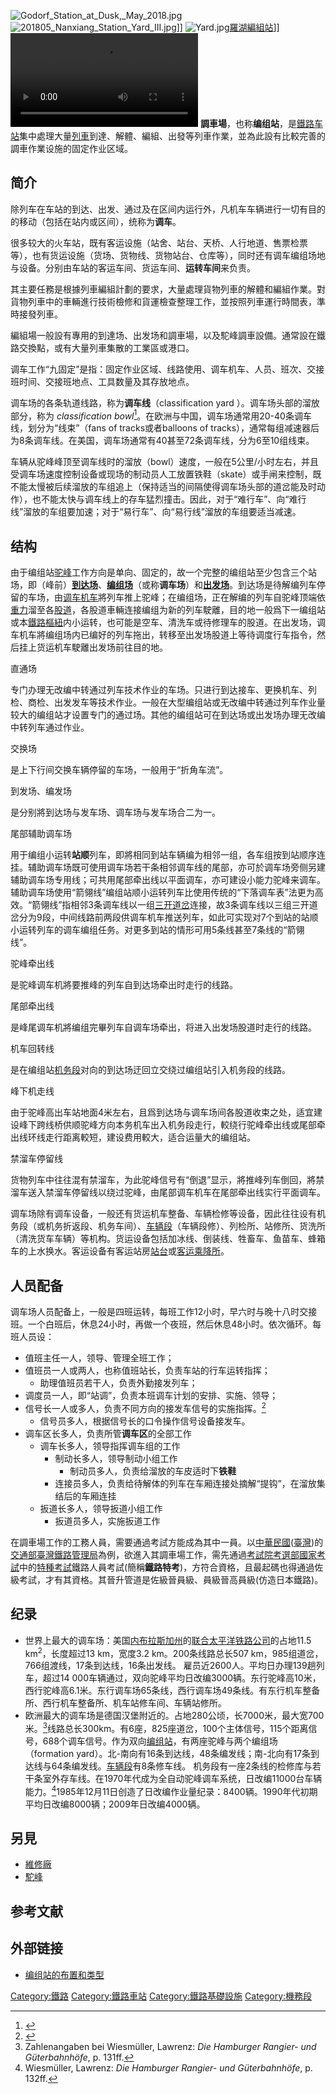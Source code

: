 {{globalize|area = 中國}}
{{Expand German|ga=yes}}
{{Refimprove|time=2021-09-08}}
{{noteTA
|G1=Transport
|G2=Unit
|1=zh-hans:调车场;zh-hant:調車場;zh-cn:调车场;zh-hk:編組場
}}
[[File:Godorf_Station_at_Dusk,_May_2018.jpg|thumb]]
[[File:201805_Nanxiang_Station_Yard_III.jpg|thumb]]]]
[[File:Yard.jpg|thumb]][[羅湖編組站|羅湖編組站]]]]
[[File:ZVBf-Rollberg-02.webm|thumb]]
'''調車場'''，也称'''编组站'''，是[[鐵路车站|鐵路车站]]集中處理大量[[列車|列車]]到達、解體、編組、出發等列車作業，並為此設有比較完善的調車作業设施的固定作业区域。

==简介==
除列车在车站的到达、出发、通过及在区间内运行外，凡机车车辆进行一切有目的的移动（包括在站内或区间），统称为'''调车'''。

很多较大的火车站，既有客运设施（站舍、站台、天桥、人行地道、售票检票等），也有货运设施（货场、货物线、货物站台、仓库等），同时还有调车编组场地与设备。分别由车站的客运车间、货运车间、'''运转车间'''来负责。

其主要任務是根據列車編組計劃的要求，大量處理貨物列車的解體和編組作業。對貨物列車中的車輛進行技術檢修和貨運檢查整理工作，並按照列車運行時間表，準時接發列車。

編組場一般設有專用的到達场、出发场和調車場，以及駝峰調車設備。通常設在鐵路交換點，或有大量列車集散的工業區或港口。

调车工作“九固定”是指：固定作业区域、线路使用、调车机车、人员、班次、交接班时间、交接班地点、工具数量及其存放地点。

调车场的各条轨道线路，称为'''调车线'''（classification yard ）。调车场头部的溜放部分，称为 ''classification bowl''<ref>{{cite journal| title=ABC's of Railroading: Terms of the trade| journal=[[Trains_(magazine)|Trains]] |date=June 1991| pages=p 22| publisher=Kalmbach Publishing| location=Waukesha, Wisconsin| ISSN= 0041-0934}}</ref>。在欧洲与中国，调车场通常用20-40条调车线，划分为“线束”（fans of tracks或者balloons of tracks），通常每组减速器后为8条调车线。在美国，调车场通常有40甚至72条调车线，分为6至10组线束。

车辆从驼峰峰顶至调车线时的溜放（bowl）速度，一般在5公里/小时左右，并且受调车场速度控制设备或现场的制动员人工放置铁鞋（skate）或手闸来控制，既不能太慢被后续溜放的车组追上（保持适当的间隔使得调车场头部的道岔能及时动作），也不能太快与调车线上的存车猛烈撞击。因此，对于“难行车”、向“难行线”溜放的车组要加速；对于“易行车”、向“易行线”溜放的车组要适当减速。

== 结构 ==

由于编组站[[驼峰|驼峰]]工作方向是单向、固定的，故一个完整的编组站至少包含三个站场，即（峰前）'''[[到达场|到达场]]'''、'''[[编组场|编组场]]'''（或称'''调车场'''）和'''[[出发场|出发场]]'''。到达场是待解编列车停留的车场，由[[调车机车|调车机车]]將列车推上驼峰；在编组场，正在解编的列车自驼峰顶端依[[重力|重力]]溜至各[[股道|股道]]，各股道車輛连接编组为新的列车駛離，目的地一般爲下一编组站或本[[鐵路樞紐|鐵路樞紐]]内小运转，也可能是空车、清洗车或待修理车的股道。在出发场，调车机车將编组场内已编好的列车拖出，转移至出发场股道上等待调度行车指令，然后挂上货运机车駛離出发场前往目的地。

; 直通场
专门办理无改编中转通过列车技术作业的车场。只进行到达接车、更换机车、列检、商检、出发发车等技术作业。一般在大型编组站或无改编中转通过列车作业量较大的编组站才设置专门的通过场。其他的编组站可在到达场或出发场办理无改编中转列车通过作业。

; 交换场
是上下行间交换车辆停留的车场，一般用于“折角车流”。

; 到发场、编发场
是分别將到达场与发车场、调车场与发车场合二为一。

; 尾部辅助调车场
用于编组小运转'''站顺'''列车，即將相同到站车辆编为相邻一组，各车组按到站顺序连挂。辅助调车场既可使用调车场若干条相邻调车线的尾部，亦可於调车场旁侧另建辅助调车场专用线；可共用尾部牵出线以平面调车，亦可建设小能力驼峰来调车。辅助调车场使用“箭翎线”编组站顺小运转列车比使用传统的“下落调车表”法更为高效。“箭翎线”指相邻3条调车线以一组[[三开道岔|三开道岔]]连接，故3条调车线以三组三开道岔分为9段，中间线路前两段供调车机车推送列车，如此可实现对7个到站的站顺小运转列车的调车编组任务。{{來源請求|据统计，中国铁路各编组站始发小运转站顺列车中96%到站不超过7个。}}对更多到站的情形可用5条线甚至7条线的“箭翎线”。

; 驼峰牵出线
是驼峰调车机將要推峰的列车自到达场牵出时走行的线路。

; 尾部牵出线
是峰尾调车机將编组完畢列车自调车场牵出，将进入出发场股道时走行的线路。

; 机车回转线
是在编组站[[机务段|机务段]]对向的到达场迂回立交绕过编组站引入机务段的线路。

; 峰下机走线
由于驼峰高出车站地面4米左右，且爲到达场与调车场间各股道收束之处，适宜建设峰下跨线桥供顺驼峰方向本务机车出入机务段走行，較绕行驼峰牵出线或尾部牵出线环线走行距离較短，建设费用較大，适合运量大的编组站。

; 禁溜车停留线
货物列车中往往混有禁溜车，为此驼峰信号有“倒退”显示，將推峰列车倒回，將禁溜车送入禁溜车停留线以绕过驼峰，由尾部调车机车在尾部牵出线实行平面调车。

调车场除有调车设备，一般还有货运机车整备、车辆检修等设备，因此往往设有机务段（或机务折返段、机务车间）、[[车辆段|车辆段]]（车辆段修）、列检所、站修所、货洗所（清洗货车车辆）等机构。货运设备包括加冰线、倒装线、牲畜车、鱼苗车、蜂箱车的上水换水。客运设备有客运站房[[站台|站台]]或[[乘降所|客运乘降所]]。

== 人员配备 ==
调车场人员配备上，一般是四班运转，每班工作12小时，早六时与晚十八时交接班。一个白班后，休息24小时，再做一个夜班，然后休息48小时。依次循环。每班人员设：
*值班主任一人，领导、管理全班工作；
*值班员一人或两人，也称值班站长，负责车站的行车运转指挥；
**助理值班员若干人，负责外勤接发列车；
*调度员一人，即“站调”，负责本班调车计划的安排、实施、领导；
*信号长一人或多人，负责不同方向的接发车信号的实施指挥。<ref>{{Cite news|url=http://sd.people.com.cn/n/2014/0502/c166192-21118188.html |publisher=人民网-山东频道|date=2014-05-02|title=探秘济南火车站神秘信号楼的劳动者}}</ref>
**信号员多人，根据信号长的口令操作信号设备接发车。
*调车区长多人，负责所管'''调车区'''的全部工作
**调车长多人，领导指挥调车组的工作
***制动长多人，领导制动小组工作
****制动员多人，负责给溜放的车皮适时下'''铁鞋'''
***连接员多人，负责给待解体的列车在车厢连接处摘解“提钩”，在溜放集结后的车厢连挂
**扳道长多人，领导扳道小组工作
***扳道员多人，实施扳道工作

在調車場工作的工務人員，需要通過考試方能成為其中一員。以[[中華民國|中華民國]]([[臺灣|臺灣]])的[[交通部臺灣鐵路管理局|交通部臺灣鐵路管理局]]為例，欲進入其調車場工作，需先通過[[考試院|考試院]][[考選部|考選部]][[中華民國國家考試|國家考試]]中的[[特種考試|特種考試]]鐵路人員考試(簡稱'''鐵路特考''')，方符合資格，且最起碼也得通過佐級考試，才有其資格。其晉升管道是佐級晉員級、員級晉高員級(仿造日本鐵路)。

==纪录==
*世界上最大的调车场：美国[[内布拉斯加州|内布拉斯加州]]的[[联合太平洋铁路|联合太平洋铁路公司]]的{{tsl|en|Bailey Yard|贝利编组站}}占地11.5 km<sup>2</sup>，长度超过13 km，宽度3.2 km。200条线路总长507 km，985组道岔，766组渡线，17条到达线，16条出发线。 雇员近2600人。平均日办理139趟列车，超过14 000车辆通过，双向驼峰平均日改编3000辆。东行驼峰高10米，西行驼峰高6.1米。东行调车场65条线，西行调车场49条线。有东行机车整备所、西行机车整备所、机车站修车间、车辆站修所。
*欧洲最大的调车场是德国汉堡附近的{{tsl|en|Maschen Marshalling Yard|马申编组站}}。占地280公顷，长7000米，最大宽700米。<ref>Zahlenangaben bei Wiesmüller, Lawrenz: ''Die Hamburger Rangier- und Güterbahnhöfe'', p. 131ff.</ref>线路总长300km。有6座{{tsl|en|signal box|信号楼}}，825座道岔，100个主体信号，115个距离信号，688个调车信号。作为双向[[编组站|编组站]]，有两座驼峰与两个编组场（formation yard）。北-南向有16条到达线，48条编发线；南-北向有17条到达线与64条编发线。[[车辆段|车辆段]]有8条修车线。 机务段有一座2条线的检修库与若干条室外存车线。在1970年代成为全自动驼峰调车系统，日改编11000台车辆能力。<ref>Wiesmüller, Lawrenz: ''Die Hamburger Rangier- und Güterbahnhöfe'', p. 132ff.</ref>1985年12月11日创造了日改编作业量纪录：8400辆。1990年代初期平均日改编8000辆；2009年日改编4000辆。
== 另見 ==
*[[維修廠|維修廠]]
*[[駝峰|駝峰]]

== 参考文献 ==
{{reflist}}

== 外部链接 ==
* [http://www.kepu.net.cn/gb/technology/railway/railway_station/200401170022.html 编组站的布置和类型]

{{鐵路}}
{{中国铁路编组站}}
{{Railway track layouts}}

{{Portal bar|交通|鐵路}}

[[Category:鐵路|Category:鐵路]]
[[Category:鐵路車站|Category:鐵路車站]]
[[Category:鐵路基礎設施|Category:鐵路基礎設施]]
[[Category:機務段|Category:機務段]]